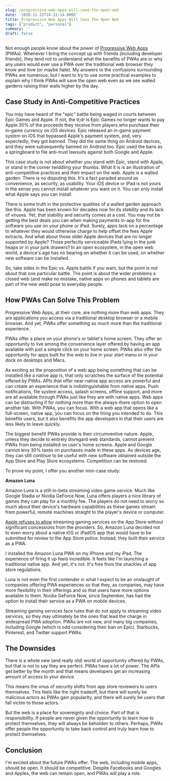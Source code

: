 ```yaml
---
slug: /progressive-web-apps-will-save-the-open-web
date: '2020-11-22T14:22:14.000Z'
title: Progressive Web Apps Will Save The Open Web
tags: ["product", "personal"]
summary: ''
draft: false
---
```

Not enough people know about the power of [Progressive Web Apps](<https://web.dev/tags/progressive-web-apps/>) (PWAs). Whenever I bring the concept up with friends (including developer friends), they tend not to understand what the benefits of PWAs are or why any users would ever use a PWA over the traditional web browser they know and love (or maybe hate). My answers to the confusions surrounding PWAs are numerous, but I want to try to use some practical examples to explain why I think PWAs will save the open web even as we see walled gardens raising their walls higher by the day.

## Case Study in Anti-Competitive Practices

You may have heard of the "epic" battle being waged in courts between Epic Games and Apple. If not, the tl;dr is Epic Games no longer wants to pay Apple 30% of the proceeds they receive from players who purchase their in-game currency on iOS devices. Epic released an in-game payment system on iOS that bypassed Apple's payment system, and, very expectedly, they got banned. They did the same thing on Android devices, and they were subsequently banned on Android too. Epic used the bans as a springboard to file anti-trust lawsuits against both Google and Apple.

This case study is not about whether you stand with Epic, stand with Apple, or stand in the corner twiddling your thumbs. What it is is an illustration of anti-competitive practices and their impact on the web. Apple is a walled garden. There is no disputing this. It's a fact paraded around as convenience, as security, as usability. Your iOS device or iPad is not yours in the sense you cannot install whatever you want on it. You can only install what Apple says you can install.

There is some truth in the protective qualities of a walled garden approach like this. Apple has been known for decades now for its stability and its lack of viruses. Yet, that stability and security comes at a cost. You may not be getting the best deals you can when making payments in-app for the software you use on your phone or iPad. Surely, apps tack on a percentage to whatever they would otherwise charge to help offset the fees Apple extracts. And what about those older Apple devices that are no longer supported by Apple? Those perfectly serviceable iPads lying in the junk heaps or in your junk drawers? In an open ecosystem, in the open web world, a device's age has no bearing on whether it can be used, on whether new software can be installed.

So, take sides in the Epic vs. Apple battle if you want, but the point is not about that one particular battle. The point is about the wider problems a closed web (and make no mistake, native apps on phones and tablets are part of the new web) pose to everyday people.

## How PWAs Can Solve This Problem

Progressive Web Apps, at their core, are nothing more than web apps. They are applications you access via a traditional desktop browser or a mobile browser. And yet, PWAs offer something so much more than the traditional experience.

PWAs offer a place on your phone's or tablet's home screen. They offer an opportunity to live among the convenience layer offered by having an app available with just a simple click on your home screen. PWAs also offer the opportunity for apps built for the web to live in your start menu or in your dock on desktops and Macs.

As exciting as the proposition of a web app being something that can be installed like a native app is, that only scratches the surface of the potential offered by PWAs. APIs that offer near-native app access are powerful and can create an experience that is indistinguishable from native apps. Push notifications, file system access, splash screens, offline support, and more are all available through PWAs just like they are with native apps. Web apps can be distracting if for nothing more than the always-there option to open another tab. With PWAs, you can focus. With a web app that opens like a full-screen, native app, you can focus on the thing you intended to do. This benefits users, but it also benefits the app developers in that their users are less likely to leave quickly.

The biggest benefit PWAs provide is their circumventive nature. Apple, unless they decide to entirely disregard web standards, cannot prevent PWAs from being installed on user's home screens. Apple and Google cannot levy 30% taxes on purchases made in these apps. As devices age, they can still continue to be useful with new software obtained outside the App Store and Play Store ecosystems. Competition can be restored.

To prove my point, I offer you another mini-case study:

**Amazon Luna**

Amazon Luna is a still-in-beta streaming video game service. Much like Google Stadia or Nvidia GeForce Now, Luna offers players a nice library of games they can play for a monthly fee. The players do not need to worry so much about their device's hardware capabilities as these games stream from powerful, remote machines straight to the player's device or computer.

[Apple refuses to allow](<https://www.theverge.com/2020/9/18/20912689/apple-cloud-gaming-streaming-xcloud-stadia-app-store-guidelines-rules>) streaming gaming services on the App Store without significant concessions from the providers. So, Amazon Luna decided not to even worry about a native iOS or iPadOS app that would have to be submitted for review to the App Store police. Instead, they built their service as a PWA.

I installed the Amazon Luna PWA on my iPhone and my iPad. The experience of firing it up feels incredible. It feels like I'm launching a traditional native app. And yet, it's not. It's free from the shackles of app store regulations.

Luna is not even the first contender in what I expect to be an onslaught of companies offering PWA experiences so that they, as companies, may have more flexibility in their offerings and so that users have more options available to them. Nvidia GeForce Now, since September, has had the option to install their service as a PWA on mobile devices.

Streaming gaming services face rules that do not apply to streaming video services, so they may ultimately be the ones that lead the charge in widespread PWA adoption. PWAs are not new, and many big companies, including Google (which is odd considering their ban on Epic), Starbucks, Pinterest, and Twitter support PWAs.

## The Downsides

There is a whole new (and really old) world of opportunity offered by PWAs, but that is not to say they are perfect. PWAs have a lot of power. The APIs get better by the month and that means developers get an increasing amount of access to your device.

This means the onus of security shifts from app store reviewers to users themselves. This feels like the right tradeoff, but there will surely be malicious actors as PWAs gain popularity, and there will surely be users that fall victim to those actors.

But the web is a place for sovereignty and choice. Part of that is responsibility. If people are never given the opportunity to learn how to protect themselves, they will always be beholden to others. Perhaps, PWAs offer people the opportunity to take back control and truly learn how to protect themselves.

## Conclusion

I'm excited about the future PWAs offer. The web, including mobile apps, should be open. It should be competitive. Despite Facebooks and Googles and Apples, the web can remain open, and PWAs will play a role.


  
